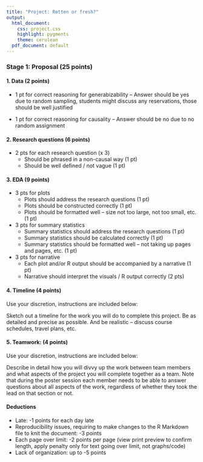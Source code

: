 ```yaml
---
title: "Project: Rotten or fresh?"
output:
  html_document:
    css: project.css
    highlight: pygments
    theme: cerulean
  pdf_document: default
---
```


### Stage 1: Proposal (25 points)


#### 1. Data (2 points)

- 1 pt for correct reasoning for generabizability -- Answer should be yes due to random sampling, students might discuss any reservations, those should be well justified

- 1 pt for correct reasoning for causality -- Answer should be no due to no random assignment

#### 2. Research questions (6 points)

- 2 pts for each research question (x 3)
    + Should be phrased in a non-causal way (1 pt)
    + Should be well defined / not vague (1 pt)
    
#### 3. EDA (9 points)

- 3 pts for plots
    + Plots should address the research questions (1 pt)
    + Plots should be constructed correctly (1 pt)
    + Plots should be formatted well -- size not too large, not too small, etc. (1 pt)

- 3 pts for summary statistics
    + Summary statistics should address the research questions (1 pt)
    + Summary statistics should be calculated correctly (1 pt)
    + Summary statistics should be formatted well -- not taking up pages and pages, etc. (1 pt)
    
- 3 pts for narrative
    + Each plot and/or R output should be accompanied by a narrative (1 pt)
    + Narrative should interpret the visuals / R output correctly (2 pts)
    
#### 4. Timeline (4 points) 

Use your discretion, instructions are included below:

Sketch out a timeline for the work you will do to 
complete this project. Be as detailed and precise as possible. And be 
realistic -- discuss course schedules, travel plans, etc.

#### 5. Teamwork: (4 points) 

Use your discretion, instructions are included below:

Describe in detail how you will divvy up the work 
between team members and what aspects of the project you will complete 
together as a team. Note that during the poster session each member needs to 
be able to answer questions about all aspects of the work, regardless of 
whether they took the lead on that section or not.

#### Deductions

- Late: -1 points for each day late
- Reproducibility issues, requiring to make changes to the R Markdown file 
to knit the document: -3 points
- Each page over limit: -2 points per page (view print preview to confirm 
length, apply penalty only for text going over limit, not graphs/code)
- Lack of organization: up to -5 points